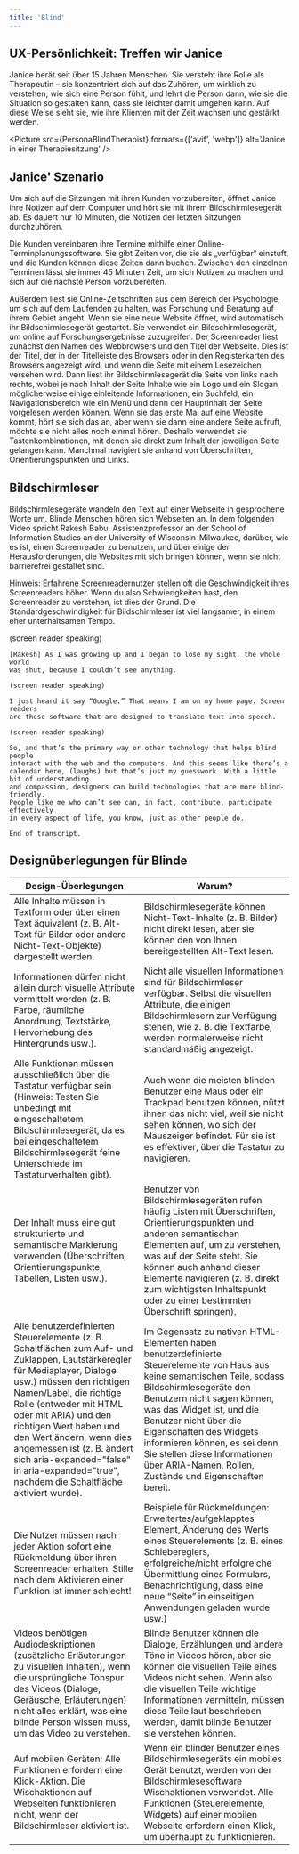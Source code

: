 ```yaml
---
title: 'Blind'
---
```





## UX-Persönlichkeit: Treffen wir Janice

Janice berät seit über 15 Jahren Menschen. Sie versteht ihre Rolle als Therapeutin – sie konzentriert
sich auf das Zuhören, um wirklich zu verstehen, wie sich eine Person fühlt, und lehrt die Person
dann, wie sie die Situation so gestalten kann, dass sie leichter damit umgehen kann. Auf diese Weise
sieht sie, wie ihre Klienten mit der Zeit wachsen und gestärkt werden.

<Picture
  src={PersonaBlindTherapist}
  formats={['avif', 'webp']}
  alt='Janice in einer Therapiesitzung'
/>

## Janice' Szenario

Um sich auf die Sitzungen mit ihren Kunden vorzubereiten, öffnet Janice ihre Notizen auf dem Computer
und hört sie mit ihrem Bildschirmlesegerät ab. Es dauert nur 10 Minuten, die Notizen der letzten
Sitzungen durchzuhören.

Die Kunden vereinbaren ihre Termine mithilfe einer Online-Terminplanungssoftware. Sie gibt Zeiten vor,
die sie als „verfügbar“ einstuft, und die Kunden können diese Zeiten dann buchen. Zwischen den einzelnen
Terminen lässt sie immer 45 Minuten Zeit, um sich Notizen zu machen und sich auf die nächste Person
vorzubereiten.

Außerdem liest sie Online-Zeitschriften aus dem Bereich der Psychologie, um sich auf dem Laufenden
zu halten, was Forschung und Beratung auf ihrem Gebiet angeht. Wenn sie eine neue Website öffnet,
wird automatisch ihr Bildschirmlesegerät gestartet. Sie verwendet ein Bildschirmlesegerät, um online
auf Forschungsergebnisse zuzugreifen. Der Screenreader liest zunächst den Namen des Webbrowsers und
den Titel der Webseite. Dies ist der Titel, der in der Titelleiste des Browsers oder in den Registerkarten
des Browsers angezeigt wird, und wenn die Seite mit einem Lesezeichen versehen wird. Dann liest ihr
Bildschirmlesegerät die Seite von links nach rechts, wobei je nach Inhalt der Seite Inhalte wie ein
Logo und ein Slogan, möglicherweise einige einleitende Informationen, ein Suchfeld, ein Navigationsbereich
wie ein Menü und dann der Hauptinhalt der Seite vorgelesen werden können. Wenn sie das erste Mal auf
eine Website kommt, hört sie sich das an, aber wenn sie dann eine andere Seite aufruft, möchte sie
nicht alles noch einmal hören. Deshalb verwendet sie Tastenkombinationen, mit denen sie direkt zum
Inhalt der jeweiligen Seite gelangen kann. Manchmal navigiert sie anhand von Überschriften,
Orientierungspunkten und Links.

## Bildschirmleser

Bildschirmlesegeräte wandeln den Text auf einer Webseite in gesprochene Worte um. Blinde Menschen hören
sich Webseiten an. In dem folgenden Video spricht Rakesh Babu, Assistenzprofessor an der School of
Information Studies an der University of Wisconsin-Milwaukee, darüber, wie es ist, einen Screenreader
zu benutzen, und über einige der Herausforderungen, die Websites mit sich bringen können, wenn sie nicht
barrierefrei gestaltet sind.

Hinweis: Erfahrene Screenreadernutzer stellen oft die Geschwindigkeit ihres Screenreaders höher. Wenn
du also Schwierigkeiten hast, den Screenreader zu verstehen, ist dies der Grund. Die Standardgeschwindigkeit
für Bildschirmleser ist viel langsamer, in einem eher unterhaltsamen Tempo.

<YouTube id='qL4shFJHOvc' />

<Accordion>
  <AccordionItem header="Video-Abschrift">
    (screen reader speaking)

    [Rakesh] As I was growing up and I began to lose my sight, the whole world
    was shut, because I couldn’t see anything.

    (screen reader speaking)

    I just heard it say “Google.” That means I am on my home page. Screen readers
    are these software that are designed to translate text into speech.

    (screen reader speaking)

    So, and that’s the primary way or other technology that helps blind people
    interact with the web and the computers. And this seems like there’s a
    calendar here, (laughs) but that’s just my guesswork. With a little bit of understanding
    and compassion, designers can build technologies that are more blind-friendly.
    People like me who can’t see can, in fact, contribute, participate effectively
    in every aspect of life, you know, just as other people do.

    End of transcript.

  </AccordionItem>
</Accordion>

## Designüberlegungen für Blinde

<table>
  <thead>
    <tr>
      <th>Design-Überlegungen</th>
      <th>Warum?</th>
    </tr>
  </thead>
  <tbody>
    <tr>
      <td data-label='Design-Überlegungen'>
        Alle Inhalte müssen in Textform oder über einen Text äquivalent (z. B. Alt-Text für Bilder
        oder andere Nicht-Text-Objekte) dargestellt werden.
      </td>
      <td data-label='Warum?'>
        Bildschirmlesegeräte können Nicht-Text-Inhalte (z. B. Bilder) nicht direkt lesen, aber sie
        können den von Ihnen bereitgestellten Alt-Text lesen.
      </td>
    </tr>
    <tr>
      <td data-label='Design-Überlegungen'>
        Informationen dürfen nicht allein durch visuelle Attribute vermittelt werden (z. B. Farbe,
        räumliche Anordnung, Textstärke, Hervorhebung des Hintergrunds usw.).
      </td>
      <td data-label='Warum?'>
        Nicht alle visuellen Informationen sind für Bildschirmleser verfügbar. Selbst die visuellen
        Attribute, die einigen Bildschirmlesern zur Verfügung stehen, wie z. B. die Textfarbe,
        werden normalerweise nicht standardmäßig angezeigt.
      </td>
    </tr>
    <tr>
      <td data-label='Design-Überlegungen'>
        Alle Funktionen müssen ausschließlich über die Tastatur verfügbar sein (Hinweis: Testen Sie
        unbedingt mit eingeschaltetem Bildschirmlesegerät, da es bei eingeschaltetem
        Bildschirmlesegerät feine Unterschiede im Tastaturverhalten gibt).
      </td>
      <td data-label='Warum?'>
        Auch wenn die meisten blinden Benutzer eine Maus oder ein Trackpad benutzen können, nützt
        ihnen das nicht viel, weil sie nicht sehen können, wo sich der Mauszeiger befindet. Für sie
        ist es effektiver, über die Tastatur zu navigieren.
      </td>
    </tr>
    <tr>
      <td data-label='Design-Überlegungen'>
        Der Inhalt muss eine gut strukturierte und semantische Markierung verwenden (Überschriften,
        Orientierungspunkte, Tabellen, Listen usw.).
      </td>
      <td data-label='Warum?'>
        Benutzer von Bildschirmlesegeräten rufen häufig Listen mit Überschriften,
        Orientierungspunkten und anderen semantischen Elementen auf, um zu verstehen, was auf der
        Seite steht. Sie können auch anhand dieser Elemente navigieren (z. B. direkt zum wichtigsten
        Inhaltspunkt oder zu einer bestimmten Überschrift springen).
      </td>
    </tr>
    <tr>
      <td data-label='Design-Überlegungen'>
        Alle benutzerdefinierten Steuerelemente (z. B. Schaltflächen zum Auf- und Zuklappen,
        Lautstärkeregler für Mediaplayer, Dialoge usw.) müssen den richtigen Namen/Label, die
        richtige Rolle (entweder mit HTML oder mit ARIA) und den richtigen Wert haben und den Wert
        ändern, wenn dies angemessen ist (z. B. ändert sich aria-expanded="false" in
        aria-expanded="true", nachdem die Schaltfläche aktiviert wurde).
      </td>
      <td data-label='Warum?'>
        Im Gegensatz zu nativen HTML-Elementen haben benutzerdefinierte Steuerelemente von Haus aus
        keine semantischen Teile, sodass Bildschirmlesegeräte den Benutzern nicht sagen können, was
        das Widget ist, und die Benutzer nicht über die Eigenschaften des Widgets informieren
        können, es sei denn, Sie stellen diese Informationen über ARIA-Namen, Rollen, Zustände und
        Eigenschaften bereit.
      </td>
    </tr>
    <tr>
      <td data-label='Design-Überlegungen'>
        Die Nutzer müssen nach jeder Aktion sofort eine Rückmeldung über ihren Screenreader
        erhalten. Stille nach dem Aktivieren einer Funktion ist immer schlecht!
      </td>
      <td data-label='Warum?'>
        Beispiele für Rückmeldungen: Erweitertes/aufgeklapptes Element, Änderung des Werts eines
        Steuerelements (z. B. eines Schiebereglers, erfolgreiche/nicht erfolgreiche Übermittlung
        eines Formulars, Benachrichtigung, dass eine neue “Seite” in einseitigen Anwendungen
        geladen wurde usw.)
      </td>
    </tr>
    <tr>
      <td data-label='Design-Überlegungen'>
        Videos benötigen Audiodeskriptionen (zusätzliche Erläuterungen zu visuellen Inhalten), wenn
        die ursprüngliche Tonspur des Videos (Dialoge, Geräusche, Erläuterungen) nicht alles
        erklärt, was eine blinde Person wissen muss, um das Video zu verstehen.
      </td>
      <td data-label='Warum?'>
        Blinde Benutzer können die Dialoge, Erzählungen und andere Töne in Videos hören, aber sie
        können die visuellen Teile eines Videos nicht sehen. Wenn also die visuellen Teile wichtige
        Informationen vermitteln, müssen diese Teile laut beschrieben werden, damit blinde Benutzer
        sie verstehen können.
      </td>
    </tr>
    <tr>
      <td data-label='Design-Überlegungen'>
        Auf mobilen Geräten: Alle Funktionen erfordern eine Klick-Aktion. Die Wischaktionen auf Webseiten
        funktionieren nicht, wenn der Bildschirmleser aktiviert ist.
      </td>
      <td data-label='Warum?'>
        Wenn ein blinder Benutzer eines Bildschirmlesegeräts ein mobiles Gerät benutzt, werden von
        der Bildschirmlesesoftware Wischaktionen verwendet. Alle Funktionen (Steuerelemente,
        Widgets) auf einer mobilen Webseite erfordern einen Klick, um überhaupt zu funktionieren.
      </td>
    </tr>

  </tbody>
</table>

